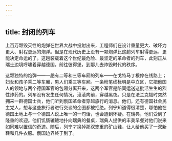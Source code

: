 ```yaml
---
---
---
```

title: 封闭的列车
---




上百万颗毁灭性的炮弹在世界大战中投射出来，工程师们在设计重量更大、破坏力更大、射程更远的炮弹。但是在现代历史上没有一颗炮弹比这趟列车射得更远、更能决定命运的了。这趟装载着这个世纪最危险、最坚定的革命者的列车，此刻正从瑞士边境呼啸着穿越德国，前往彼得堡，到那儿去炸毁时代的秩序。

这颗独特的炮弹——一趟有二等和三等车厢的列车——在戈特马丁根停在线路上；妇女和孩子乘二等车厢，男人们乘三等车厢。一条粉笔线标明是中立区，它把俄国人的领地与两个德国军官的包厢分离开来，这两个军官是陪同运送这批活生生的烈性炸药的。列车没有发生任何情况，滚滚向前，穿越黑夜。只是在法兰克福时突然拥来一群德国士兵，他们听到俄国革命者穿越旅行的消息。他们，还有德国社会民主党人，想与这些旅行者进行交谈的企图都被拒绝。列宁知道得很清楚，哪怕他在德国土地上与一个德国人说上唯一的一句话，也会遭到怀疑。在瑞典，他们受到了隆重的欢迎。他们饥肠辘辘地扑向瑞典的餐桌，瑞典人提供的丰美早餐对他们说来如同难以置信的奇迹。随后，列宁才换掉那双笨重的矿山鞋，让人给他买了一双新鞋和几件衣服。俄国边界终于到了。